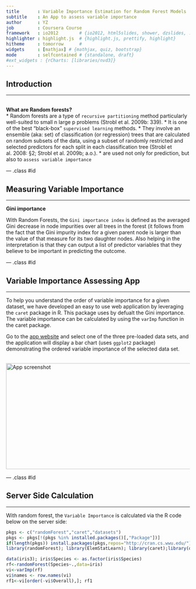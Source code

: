 ```yaml
---
title       : Variable Importance Estimation for Random Forest Models
subtitle    : An App to assess variable importance
author      : YZ
job         : Coursera Course
framework   : io2012        # {io2012, html5slides, shower, dzslides, ...}
highlighter : highlight.js  # {highlight.js, prettify, highlight}
hitheme     : tomorrow      # 
widgets     : [mathjax] # {mathjax, quiz, bootstrap}
mode        : selfcontained # {standalone, draft}
#ext_widgets : {rCharts: [libraries/nvd3]}
---
```

<style>
em {
  font-style: italic
}
strong {
  font-weight: bold;
}
</style>

## Introduction
** **
<br>
**What are Random forests?**
<br>
* Random forests are a type of `recursive partitioning` method particularly well-suited to small n large p problems (Strobl et al. 2009b: 339).
* It is one of the best "black-box" `supervised learning` methods. 
* They involve an ensemble (aka: set) of classification (or regression) trees that are calculated on random subsets of the data, using a subset of randomly restricted and selected predictors for each split in each classification tree (Strobl et al. 2008: §2; Strobl et al. 2009b; a.o.).
* are used not only for prediction, but also to `assess variable importance`

--- .class #id 

## Measuring Variable Importance
** **
<p> </p>

**Gini importance**

With Random Forests, the `Gini importance index` is defined as the averaged Gini decrease in node impurities over all trees in the forest (it follows from the fact that the Gini impurity index for a given parent node is larger than the value of that measure for its two daughter nodes. Also helping in the interpretation is that they can output a list of predictor variables that they believe to be important in predicting the outcome. 

---  .class #id 

## Variable Importance Assessing App
** **
To help you understand the order of variable importance for a given dataset, we have developed an easy to use web application by leveraging the `caret` package in R. This package uses by defualt the Gini importance. The variable importance can be calculated by using the `varImp` function in the caret package. 

Go to the [app website](http://) and select one of the three pre-loaded data sets, and the application will display a bar chart (uses `ggplot2` package) demonstrating the ordered variable importance of the selected data set. 

&nbsp;&nbsp;&nbsp;&nbsp;&nbsp;&nbsp;&nbsp;&nbsp;&nbsp;&nbsp;&nbsp;&nbsp;&nbsp;&nbsp;&nbsp;&nbsp;&nbsp;&nbsp;&nbsp;&nbsp;&nbsp;&nbsp;&nbsp;&nbsp;&nbsp;&nbsp;&nbsp;&nbsp;&nbsp;&nbsp;&nbsp;&nbsp;<img src="assets/img/app_screenshot.png" alt="App screenshot" height="290" width="530">


---   .class #id 


## Server Side Calculation
** **
With random forest, the `Variable Importance` is calculated via the R code below on the server side:
```r
pkgs <- c("randomForest","caret","datasets")
pkgs <- pkgs[!(pkgs %in% installed.packages()[,"Package"])]
if(length(pkgs)) install.packages(pkgs,repos="http://cran.cs.wwu.edu/")
library(randomForest); library(ElemStatLearn); library(caret);library(datasets)
```  

```r
data(iris3); iris$Species <- as.factor(iris$Species)
rf<-randomForest(Species~.,data=iris)
vi<-varImp(rf)
vi$names <- row.names(vi)
rf1<-vi[order(-vi$Overall),]; rf1
```